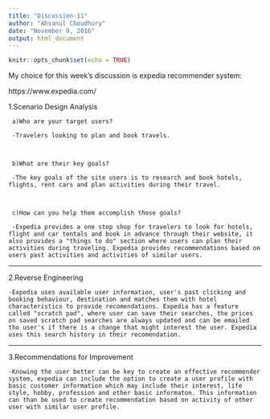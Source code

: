 ---
title: "Discussion-11"
author: "Ahsanul Choudhury"
date: "November 9, 2016"
output: html_document
---

```{r setup, include=FALSE}
knitr::opts_chunk$set(echo = TRUE)
```

My choice for this week's discussion is expedia recommender system:

https://www.expedia.com/
   
1.Scenario Design Analysis  


     a)Who are your target users?
    
     -Travelers looking to plan and book travels. 
    
    
     
     b)What are their key goals?
    
     -The key goals of the site users is to research and book hotels, flights, rent cars and plan activities during their travel.
    
     
     
     c)How can you help them accomplish those goals?
    
     -Expedia provides a one stop shop for travelers to look for hotels, flight and car tentals and book in advance through their website, it also provides a "things to do" section where users can plan their activities during traveling. Expedia provides recommendations based on users past activities and activities of similar users.
    
* * *

2.Reverse Engineering
    
    
    -Expedia uses available user information, user's past clicking and booking behaviour, destination and matches them with hotel characteristics to provide recomendations. Expedia has a feature called "scratch pad", where user can save their searches, the prices on saved scratch pad searches are always updated and can be emailed tho user's if there is a change that might interest the user. Expedia uses this search history in their recomendation.
    
* * *    

3.Recommendations for Improvement

    
    -Knowing the user better can be key to create an effective recommender system, expedia can include the option to create a user profile with basic customer information which may include their interest, life style, hobby, profession and other basic informaton. This information can than be used to create recommendation based on activity of other user with similar user profile.